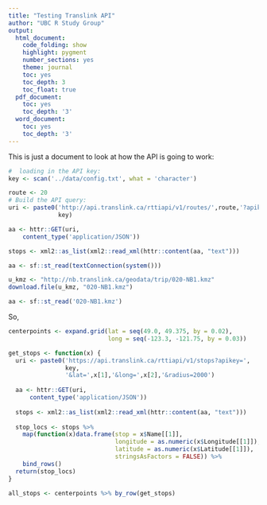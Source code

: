 ```yaml
---
title: "Testing Translink API"
author: "UBC R Study Group"
output:
  html_document:
    code_folding: show
    highlight: pygment
    number_sections: yes
    theme: journal
    toc: yes
    toc_depth: 3
    toc_float: true
  pdf_document:
    toc: yes
    toc_depth: '3'
  word_document:
    toc: yes
    toc_depth: '3'
---
```


This is just a document to look at how the API is going to work:

```r

#  loading in the API key:
key <- scan('../data/config.txt', what = 'character')

route <- 20
# Build the API query:
uri <- paste0('http://api.translink.ca/rttiapi/v1/routes/',route,'?apikey=',
              key)

aa <- httr::GET(uri,
    content_type('application/JSON'))

stops <- xml2::as_list(xml2::read_xml(httr::content(aa, "text")))

aa <- sf::st_read(textConnection(system()))

u_kmz <- "http://nb.translink.ca/geodata/trip/020-NB1.kmz"
download.file(u_kmz, "020-NB1.kmz")

aa <- sf::st_read('020-NB1.kmz')
```


So, 
```r

centerpoints <- expand.grid(lat = seq(49.0, 49.375, by = 0.02),
                            long = seq(-123.3, -121.75, by = 0.03))

get_stops <- function(x) {
  uri <- paste0('https://api.translink.ca/rttiapi/v1/stops?apikey=',
                key,
                '&lat=',x[1],'&long=',x[2],'&radius=2000')
  
  aa <- httr::GET(uri,
      content_type('application/JSON'))
  
  stops <- xml2::as_list(xml2::read_xml(httr::content(aa, "text")))
  
  stop_locs <- stops %>% 
    map(function(x)data.frame(stop = x$Name[[1]], 
                              longitude = as.numeric(x$Longitude[[1]]),
                              latitude = as.numeric(x$Latitude[[1]]),
                              stringsAsFactors = FALSE)) %>% 
    bind_rows()
  return(stop_locs)
}

all_stops <- centerpoints %>% by_row(get_stops)


```